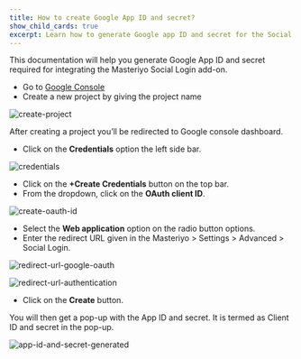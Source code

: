 ```yaml
---
title: How to create Google App ID and secret?
show_child_cards: true
excerpt: Learn how to generate Google app ID and secret for the Social Login add-on.
---
```


This documentation will help you generate Google App ID and secret required for integrating the Masteriyo Social Login add-on.

- Go to [Google Console](https://console.developers.google.com/)
- Create a new project by giving the project name

![create-project](https://github.com/Masteriyo/masteriyo-docs/assets/75772539/26ec17e1-a0de-4acf-8e36-3d07158b536e)

After creating a project you’ll be redirected to Google console dashboard.

- Click on the **Credentials** option the left side bar.

![credentials](https://github.com/Masteriyo/masteriyo-docs/assets/75772539/3395aa58-9832-4fa3-8a72-731b062d19e6)

- Click on the **+Create Credentials** button on the top bar.
- From the dropdown, click on the **OAuth client ID**.

![create-oauth-id](https://github.com/Masteriyo/masteriyo-docs/assets/75772539/96da7244-87d8-4081-8995-94ecfe229b1f)

- Select the **Web application** option on the radio button options.
- Enter the redirect URL given in the Masteriyo > Settings > Advanced > Social Login.

![redirect-url-google-oauth](https://github.com/Masteriyo/masteriyo-docs/assets/75772539/7a28c2a8-1fb5-4e5b-be0f-c8f9302f1d94)

![redirect-url-authentication](https://github.com/Masteriyo/masteriyo-docs/assets/75772539/6cbbc8da-2c2f-4a52-b33d-51024bfab5f1)

- Click on the **Create** button.

You will then get a pop-up with the App ID and secret. It is termed as Client ID and secret in the pop-up.

![app-id-and-secret-generated](https://github.com/Masteriyo/masteriyo-docs/assets/75772539/d0c5b2ba-2272-4415-b617-b225d16254f2)
